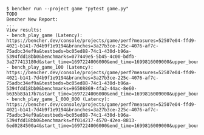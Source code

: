 ```
$ bencher run --project game "pytest game.py"
TODO
Bencher New Report:
...
View results:
- bench_play_game (Latency): https://bencher.dev/console/projects/game/perf?measures=52507e04-ffd9-4021-b141-7d4b9f1e9194&branches=3a27b3ce-225c-4076-af7c-75adbc34ef9a&testbeds=bc05ed88-74c1-430d-b96a-5394fdd18bb0&benchmarks=077449e5-5b45-4c00-bdfb-3a277413180d&start_time=1697224006000&end_time=1699816009000&upper_boundary=true
- bench_play_game_100 (Latency): https://bencher.dev/console/projects/game/perf?measures=52507e04-ffd9-4021-b141-7d4b9f1e9194&branches=3a27b3ce-225c-4076-af7c-75adbc34ef9a&testbeds=bc05ed88-74c1-430d-b96a-5394fdd18bb0&benchmarks=96508869-4fa2-44ac-8e60-b635b83a17b7&start_time=1697224006000&end_time=1699816009000&upper_boundary=true
- bench_play_game_1_000_000 (Latency): https://bencher.dev/console/projects/game/perf?measures=52507e04-ffd9-4021-b141-7d4b9f1e9194&branches=3a27b3ce-225c-4076-af7c-75adbc34ef9a&testbeds=bc05ed88-74c1-430d-b96a-5394fdd18bb0&benchmarks=ff014217-4570-42ea-8813-6ed0284500a4&start_time=1697224006000&end_time=1699816009000&upper_boundary=true
```
